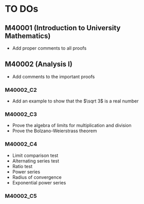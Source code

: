 # TO DOs

## M40001 (Introduction to University Mathematics)
- Add proper comments to all proofs

## M40002 (Analysis I)
- Add comments to the important proofs

### M40002_C2
- Add an example to show that the $\sqrt 3$ is a real number

### M40002_C3
- Prove the algebra of limits for multiplication and division
- Prove the Bolzano-Weierstrass theorem

### M40002_C4
- Limit comparison test
- Alternating series test
- Ratio test
- Power series
- Radius of convergence
- Exponential power series

### M40002_C5
